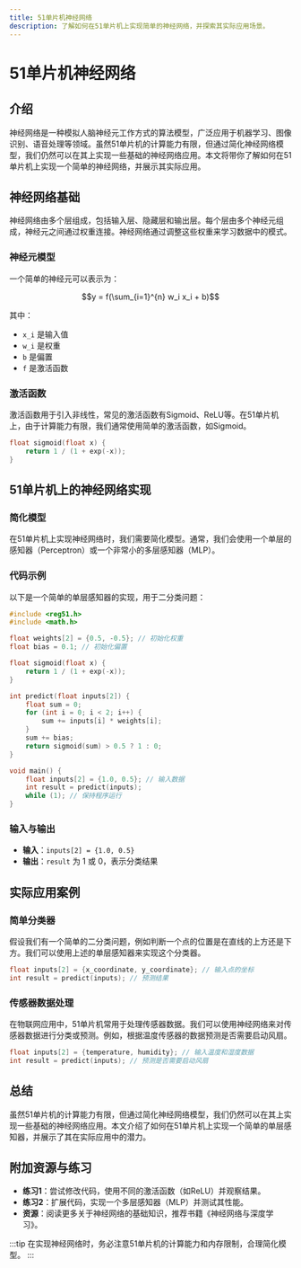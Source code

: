```yaml
---
title: 51单片机神经网络
description: 了解如何在51单片机上实现简单的神经网络，并探索其实际应用场景。
---
```


# 51单片机神经网络

## 介绍

神经网络是一种模拟人脑神经元工作方式的算法模型，广泛应用于机器学习、图像识别、语音处理等领域。虽然51单片机的计算能力有限，但通过简化神经网络模型，我们仍然可以在其上实现一些基础的神经网络应用。本文将带你了解如何在51单片机上实现一个简单的神经网络，并展示其实际应用。

## 神经网络基础

神经网络由多个层组成，包括输入层、隐藏层和输出层。每个层由多个神经元组成，神经元之间通过权重连接。神经网络通过调整这些权重来学习数据中的模式。

### 神经元模型

一个简单的神经元可以表示为：

```math
y = f(\sum_{i=1}^{n} w_i x_i + b)
```

其中：
- `x_i` 是输入值
- `w_i` 是权重
- `b` 是偏置
- `f` 是激活函数

### 激活函数

激活函数用于引入非线性，常见的激活函数有Sigmoid、ReLU等。在51单片机上，由于计算能力有限，我们通常使用简单的激活函数，如Sigmoid。

```c
float sigmoid(float x) {
    return 1 / (1 + exp(-x));
}
```

## 51单片机上的神经网络实现

### 简化模型

在51单片机上实现神经网络时，我们需要简化模型。通常，我们会使用一个单层的感知器（Perceptron）或一个非常小的多层感知器（MLP）。

### 代码示例

以下是一个简单的单层感知器的实现，用于二分类问题：

```c
#include <reg51.h>
#include <math.h>

float weights[2] = {0.5, -0.5}; // 初始化权重
float bias = 0.1; // 初始化偏置

float sigmoid(float x) {
    return 1 / (1 + exp(-x));
}

int predict(float inputs[2]) {
    float sum = 0;
    for (int i = 0; i < 2; i++) {
        sum += inputs[i] * weights[i];
    }
    sum += bias;
    return sigmoid(sum) > 0.5 ? 1 : 0;
}

void main() {
    float inputs[2] = {1.0, 0.5}; // 输入数据
    int result = predict(inputs);
    while (1); // 保持程序运行
}
```

### 输入与输出

- **输入**：`inputs[2] = {1.0, 0.5}`
- **输出**：`result` 为 1 或 0，表示分类结果

## 实际应用案例

### 简单分类器

假设我们有一个简单的二分类问题，例如判断一个点的位置是在直线的上方还是下方。我们可以使用上述的单层感知器来实现这个分类器。

```c
float inputs[2] = {x_coordinate, y_coordinate}; // 输入点的坐标
int result = predict(inputs); // 预测结果
```

### 传感器数据处理

在物联网应用中，51单片机常用于处理传感器数据。我们可以使用神经网络来对传感器数据进行分类或预测。例如，根据温度传感器的数据预测是否需要启动风扇。

```c
float inputs[2] = {temperature, humidity}; // 输入温度和湿度数据
int result = predict(inputs); // 预测是否需要启动风扇
```

## 总结

虽然51单片机的计算能力有限，但通过简化神经网络模型，我们仍然可以在其上实现一些基础的神经网络应用。本文介绍了如何在51单片机上实现一个简单的单层感知器，并展示了其在实际应用中的潜力。

## 附加资源与练习

- **练习1**：尝试修改代码，使用不同的激活函数（如ReLU）并观察结果。
- **练习2**：扩展代码，实现一个多层感知器（MLP）并测试其性能。
- **资源**：阅读更多关于神经网络的基础知识，推荐书籍《神经网络与深度学习》。

:::tip
在实现神经网络时，务必注意51单片机的计算能力和内存限制，合理简化模型。
:::